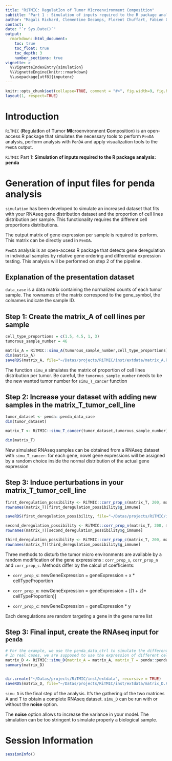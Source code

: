 ```yaml
---
title: "RiTMIC: RegulatIon of Tumor MIcroenvironment Composition"
subtitle: "Part 1 : Simulation of inputs required to the R package analysis: penda"
author: "Magali Richard, Clementine Decamps, Florent Chuffart, Fabien Quinquis, Daniel Jost"
contact: 
date: "`r Sys.Date()`"
output: 
  rmarkdown::html_document:
    toc: true
    toc_float: true
    toc_depth: 3
    number_sections: true
vignette: >
  %\VignetteIndexEntry{simulation}
  %\VignetteEngine{knitr::rmarkdown}
  %\usepackage[utf8]{inputenc}
---
```


```r
knitr::opts_chunk$set(collapse=TRUE, comment = "#>", fig.width=9, fig.height=6, eval=TRUE, echo=TRUE, results="verbatim", dpi=75)
layout(1, respect=TRUE)
```

# Introduction

`RiTMIC` (**R**egulat**I**on of **T**umor **MI**croenvironment **C**omposition) is an open-access R package that simulates the necessary tools to perform `PenDA` analysis, perform analysis with `PenDA` and apply visualization tools to the `PenDA` output. 

`RiTMIC` Part 1: **Simulation of inputs required to the R package analysis: penda**

# Generation of input files for penda analysis

`simulation` has been developed to simulate an increased dataset that fits with your RNAseq gene distribution dataset and the proportion of cell lines distribution per sample. This functionality requires the different cell proportions distributions.

The output matrix of gene expression per sample is required to perform. This matrix can be directly used in `PenDA`.

`PenDA` analysis is an open-access R package that detects gene deregulation in individual samples by relative gene ordering and differential expression testing. This analysis will be performed on step 2 of the pipeline.

## Explanation of the presentation dataset

`data_case` is a data matrix containing the normalized counts of each tumor sample. 
The rownames of the matrix correspond to the gene_symbol, the colnames indicate the sample ID.

## Step 1: Create the matrix_A of cell lines per sample 

```r
cell_type_proportions = c(1.5, 4.5, 1, 3)
tumorous_sample_number = 46

matrix_A = RiTMIC::simu_A(tumorous_sample_number,cell_type_proportions)
dim(matrix_A)
saveRDS(matrix_A, file="~/Datas/projects/RiTMIC/inst/extdata/matrix_A.RDS")
```

The function `simu_A` simulates the matrix of proportion of cell lines distribution per tumor. Be careful, the `tumorous_sample_number` needs to be the new wanted tumor number for `simu_T_cancer` function

## Step 2: Increase your dataset with adding new samples in the matrix_T_tumor_cell_line

```r
tumor_dataset <- penda::penda_data_case
dim(tumor_dataset)

matrix_T <- RiTMIC::simu_T_cancer(tumor_dataset,tumorous_sample_number)

dim(matrix_T)
```

New simulated RNAseq samples can be obtained from a RNAseq dataset with `simu_T_cancer`: for each gene, novel gene expressions will be assigned by a random choice inside the normal distribution of the actual gene expression   

## Step 3: Induce perturbations in your matrix_T_tumor_cell_line

```r
first_deregulation_possibility <- RiTMIC::corr_prop_s(matrix_T, 200, matrix_A)
rownames(matrix_T)[first_deregulation_possibility$g_immune]

saveRDS(first_deregulation_possibility, file="~/Datas/projects/RiTMIC/inst/extdata/matrix_T.RDS")
```

```r
second_deregulation_possibility <- RiTMIC::corr_prop_n(matrix_T, 200, matrix_A)
rownames(matrix_T)[second_deregulation_possibility$g_immune]
```

```r
third_deregulation_possibility <- RiTMIC::corr_prop_c(matrix_T, 200, matrix_A)
rownames(matrix_T)[third_deregulation_possibility$g_immune]
```

Three methods to disturb the tumor micro environments are available by a random modification of the gene expressions  : `corr_prop_s`, `corr_prop_n` and `corr_prop_c`.
Methods differ by the calcul of coefficients:

- `corr_prop_s`: newGeneExpression = geneExpression + x * cellTypeProportion

- `corr_prop_n`: newGeneExpression = geneExpression + [(1 + z)* cellTypeProportion)]

- `corr_prop_c`: newGeneExpression = geneExpression * y

Each deregulations are random targeting a gene in the gene name list

## Step 3: Final input, create the RNAseq input for `penda`

```r
# For the example, we use the penda_data_ctrl to simulate the different cell lines ("normal","immune" and "fibro"), but there is no biological relevancy.
# In real cases, we are supposed to use the expression of different cell types proportions
matrix_D <- RiTMIC::simu_D(matrix_A = matrix_A, matrix_T = penda::penda_data_ctrl[,1:3], corr_matrix_T =  first_deregulation_possibility, noise = TRUE, mean = 0, sd = 0.2, val_min = 0, val_max = 2)
summary(matrix_D)


dir.create("~/Datas/projects/RiTMIC/inst/extdata", recursive = TRUE)
saveRDS(matrix_D, file="~/Datas/projects/RiTMIC/inst/extdata/matrix_D.RDS")
```

`simu_D` is the final step of the analysis. It's the gathering of the two matrices A and T to obtain a complete RNAseq dataset. `simu_D` can be run with or without the __noise__ option. 

The __noise__ option allows to increase the variance in your model. The simulation can be too stringent to simulate properly a biological sample.


# Session Information

```r
sessionInfo()
```